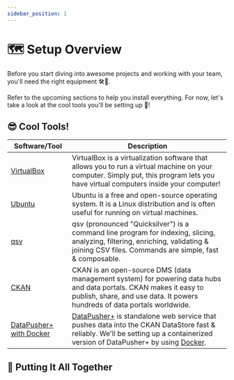 ```yaml
---
sidebar_position: 1
---
```


# 🗺 Setup Overview

Before you start diving into awesome projects and working with your team, you'll need the right equipment 🛠💼.

Refer to the upcoming sections to help you install everything. For now, let's take a look at the cool tools you'll be setting up 🤘!

## 😎 Cool Tools!

| Software/Tool                                                                | Description                                                                                                                                                                                                                                          |
| ---------------------------------------------------------------------------- | ---------------------------------------------------------------------------------------------------------------------------------------------------------------------------------------------------------------------------------------------------- |
| [VirtualBox](https://www.virtualbox.org/)                                    | VirtualBox is a virtualization software that allows you to run a virtual machine on your computer. Simply put, this program lets you have virtual computers inside your computer!                                                                    |
| [Ubuntu](https://ubuntu.com/)                                                | Ubuntu is a free and open-source operating system. It is a Linux distribution and is often useful for running on virtual machines.                                                                                                                   |
| [qsv](https://github.com/jqnatividad/qsv)                                    | qsv (pronounced "Quicksilver") is a command line program for indexing, slicing, analyzing, filtering, enriching, validating & joining CSV files. Commands are simple, fast & composable.                                                             |
| [CKAN](https://ckan.org)                                                     | CKAN is an open-source DMS (data management system) for powering data hubs and data portals. CKAN makes it easy to publish, share, and use data. It powers hundreds of data portals worldwide.                                                       |
| [DataPusher+ with Docker](https://github.com/dathere/datapusher-plus-docker) | [DataPusher+](https://github.com/dathere/datapusher-plus) is standalone web service that pushes data into the CKAN DataStore fast & reliably. We'll be setting up a containerized version of DataPusher+ by using [Docker](https://www.docker.com/). |

## 🧩 Putting It All Together
